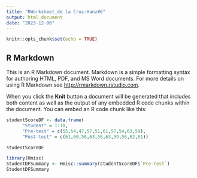 ```yaml
---
title: "RWorksheet_de la Cruz-Hanz#6"
output: html_document
date: "2023-12-06"
---
```


```r
knitr::opts_chunk$set(echo = TRUE)
```

## R Markdown

This is an R Markdown document. Markdown is a simple formatting syntax for authoring HTML, PDF, and MS Word documents. For more details on using R Markdown see <http://rmarkdown.rstudio.com>.

When you click the **Knit** button a document will be generated that includes both content as well as the output of any embedded R code chunks within the document. You can embed an R code chunk like this:

```r

studentScoreDF <- data.frame(
      "Student" = 1:10,
      "Pre-test" = c(55,54,47,57,51,61,57,54,63,58),
      "Post-test" = c(61,60,56,63,56,63,59,56,62,61))

studentScoreDF
```
```r
library(Hmisc)
StudentDFSummary <- Hmisc::summary(studentScoreDF$`Pre-test`)
StudentDFSummary
```


